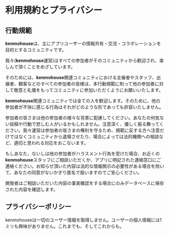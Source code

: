 # 利用規約とプライバシー

## 行動規範

**kenmohouse**は、主にアプリユーザーの情報共有・交流・コラボレーションを目的とするコミュニティです。

我々(**kenmohouse**運営)はすべての参加者がそのコミュニティから歓迎され、楽しんで頂くことをめざしています。

そのためには、**kenmohouse**関連コミュニティにおける主催者やスタッフ、出展者、観客などのすべての参加者の皆様は、本行動規範に則って他の参加者に対して敬意と礼儀をもってコミュニティに参加いただくようにお願いいたします。

**kenmohouse**関連コミュニティでは全ての人を歓迎します。そのために、他の参加者が不快に感じる行為はそれがどのような形であっても許容いたしません。

参加者の皆さまは他の参加者の様々な背景に配慮してください。あなたの何気ない投稿や行動で悲しむ人がいるかもしれません。注意深く、優しく振る舞ってください。我々運営は参加者の皆さまの権利を守るため、規範に反する方へ注意だけではなくコミュニティから退場させたり、場合によっては法的機関への相談など、適切と思われる対応をおこないます。

もしあなた、ないしは他の参加者がハラスメント行為を受けた場合、お近くの**kenmohouse**スタッフにご相談いただくか、アプリに明記された連絡窓口にご連絡ください。お知らせ頂いた内容は法的な情報開示の必要性がある場合を除いて、あなたの同意がないかぎり匿名で扱いますのでご安心ください。

開発者はご相談いただいた内容の事実確認をする場合にのみデータベースに保存された内容を確認します。

## プライバシーポリシー

kenmohouseは一切のユーザー情報を取得しません。ユーザーの個人情報には1ミリも興味がありません。これまでも、そしてこれからも。